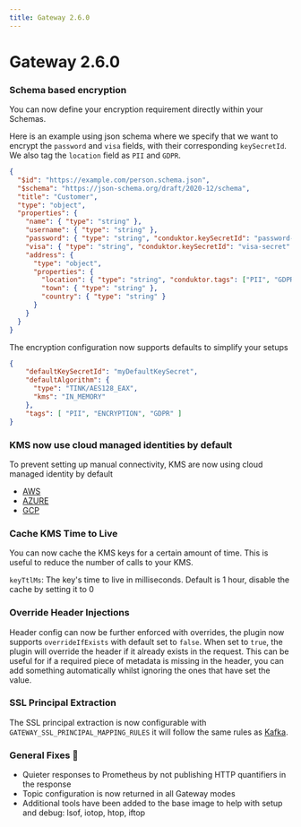 ```yaml
---
title: Gateway 2.6.0
---
```

# Gateway 2.6.0

### Schema based encryption

You can now define your encryption requirement directly within your Schemas.

Here is an example using json schema where we specify that we want to encrypt the `password` and `visa` fields, with their corresponding `keySecretId`.
We also tag the `location` field as `PII` and `GDPR`.

```json
{
  "$id": "https://example.com/person.schema.json",
  "$schema": "https://json-schema.org/draft/2020-12/schema",
  "title": "Customer",
  "type": "object",
  "properties": {
    "name": { "type": "string" },
    "username": { "type": "string" },
    "password": { "type": "string", "conduktor.keySecretId": "password-secret"},
    "visa": { "type": "string", "conduktor.keySecretId": "visa-secret" },
    "address": {
      "type": "object",
      "properties": {
        "location": { "type": "string", "conduktor.tags": ["PII", "GDPR"] },
        "town": { "type": "string" },
        "country": { "type": "string" }
      }
    }
  }
}
```

The encryption configuration now supports defaults to simplify your setups

```json
{
    "defaultKeySecretId": "myDefaultKeySecret",
    "defaultAlgorithm": {
      "type": "TINK/AES128_EAX",
      "kms": "IN_MEMORY"
    },
    "tags": [ "PII", "ENCRYPTION", "GDPR" ]
}
```

### KMS now use cloud managed identities by default

To prevent setting up manual connectivity, KMS are now using cloud managed identity by default

- [AWS](https://docs.aws.amazon.com/sdk-for-java/v1/developer-guide/credentials.html#credentials-default)
- [AZURE](https://learn.microsoft.com/en-us/java/api/com.azure.identity.defaultazurecredential?view=azure-java-stable)
- [GCP](https://github.com/googleapis/google-auth-library-java/blob/main/README.md#application-default-credentials)

### Cache KMS Time to Live

You can now cache the KMS keys for a certain amount of time. This is useful to reduce the number of calls to your KMS.

`keyTtlMs`: The key's time to live in milliseconds. Default is 1 hour, disable the cache by setting it to 0


### Override Header Injections

Header config can now be further enforced with overrides, the plugin now supports `overrideIfExists` with default set to `false`. When set to `true`, the plugin will override the header if it already exists in the request. This can be useful for if a required piece of metadata is missing in the header, you can add something automatically whilst ignoring the ones that have set the value.


### SSL Principal Extraction

The SSL principal extraction is now configurable with `GATEWAY_SSL_PRINCIPAL_MAPPING_RULES` it will follow the same rules as [Kafka](https://kafka.apache.org/documentation/#brokerconfigs_ssl.principal.mapping.rules). 


### General Fixes 🔨

* Quieter responses to Prometheus by not publishing HTTP quantifiers in the response
* Topic configuration is now returned in all Gateway modes
* Additional tools have been added to the base image to help with setup and debug: lsof, iotop, htop, iftop
